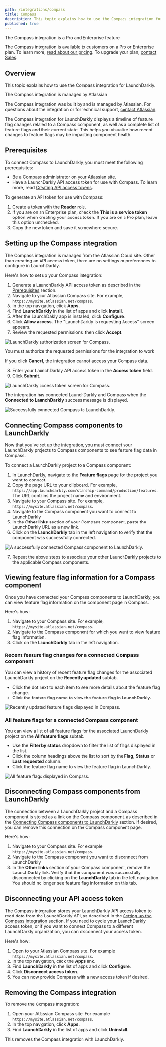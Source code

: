```yaml
---
path: /integrations/compass
title: Compass
description: This topic explains how to use the Compass integration for LaunchDarkly.
published: true
---
```


<Callout intent="primary">
  <CalloutTitle>The Compass integration is a Pro and Enterprise feature</CalloutTitle>
  <CalloutDescription>

  The Compass integration is available to customers on a Pro or Enterprise plan. To learn more, [read about our pricing](https://launchdarkly.com/pricing/). To upgrade your plan, [contact Sales](https://launchdarkly.com/contact-sales/).

  </CalloutDescription>
</Callout>

## Overview

This topic explains how to use the Compass integration for LaunchDarkly.

<Callout intent="info">
  <CalloutTitle>The Compass integration is managed by Atlassian</CalloutTitle>
  <CalloutDescription>

  The Compass integration was built by and is managed by Atlassian. For questions about the integration or for technical support, [contact Atlassian](https://community.atlassian.com/t5/Compass-Alpha/gh-p/compass-alpha).

  </CalloutDescription>
</Callout>

The Compass integration for LaunchDarkly displays a timeline of feature flag changes related to a Compass component, as well as a complete list of feature flags and their current state. This helps you visualize how recent changes to feature flags may be impacting component health.

## Prerequisites

To connect Compass to LaunchDarkly, you must meet the following prerequisites:

* Be a Compass administrator on your Atlassian site.
* Have a LaunchDarkly API access token for use with Compass. To learn more, read [Creating API access tokens](/home/account-security/api-access-tokens#creating-api-access-tokens).

To generate an API token for use with Compass:

1. Create a token with the **Reader** role.
2. If you are on an Enterprise plan, check the **This is a service token** option when creating your access token. If you are on a Pro plan, leave this option unchecked.
3. Copy the new token and save it somewhere secure.

## Setting up the Compass integration

The Compass integration is managed from the Atlassian Cloud site. Other than creating an API access token, there are no settings or preferences to configure in LaunchDarkly.

Here's how to set up your Compass integration:

1. Generate a LaunchDarkly API access token as described in the [Prerequisites](#prerequisites) section.
2. Navigate to your Atlassian Compass site. For example, `https://mysite.atlassian.net/compass`.
3. In the top navigation, click **Apps**.
4. Find **LaunchDarkly** in the list of apps and click **Install**.
5. After the LaunchDakly app is installed, click **Configure**.
6. Click **Allow access**. The "LaunchDarkly is requesting Access" screen appears.
7. Review the requested permissions, then click **Accept**.

![LaunchDarkly authorization screen for Compass.](compass-ld-integration-auth-dialog.png)

<Callout intent="info">
  <CalloutTitle>You must authorize the requested permissions for the integration to work</CalloutTitle>
  <CalloutDescription>

  If you click **Cancel**, the integration cannot access your Compass data.

  </CalloutDescription>
</Callout>

8. Enter your LaunchDarkly API access token in the **Access token** field.
9. Click **Submit**.

![LaunchDarkly access token screen for Compass.](compass-ld-integration-access-token.png)

The integration has connected LaunchDarkly and Compass when the **Connected to LaunchDarkly** success message is displayed.

![Successfully connected Compass to LaunchDarkly.](compass-ld-integration-connected.png)

## Connecting Compass components to LaunchDarkly

Now that you've set up the integration, you must connect your LaunchDarkly projects to Compass components to see feature flag data in Compass.

To connect a LaunchDarkly project to a Compass component:

1. In LaunchDarkly, navigate to the **Feature flags** page for the project you want to connect.
2. Copy the page URL to your clipboard. For example, `https://app.launchdarkly.com/starship-command/production/features`. The URL contains the project name and environment.
3. Navigate to your Compass site. For example, `https://mysite.atlassian.net/compass`.
4. Navigate to the Compass component you want to connect to LaunchDarkly.
5. In the **Other links** section of your Compass component, paste the LaunchDarkly URL as a new link.
6. Click on the **LaunchDarkly** tab in the left navigation to verify that the component was successfully connected.

![A successfully connected Compass component to LaunchDarkly.](compass-ld-integration-component-connected.png)

7. Repeat the above steps to associate your other LaunchDarkly projects to the applicable Compass components.

## Viewing feature flag information for a Compass component

Once you have connected your Compass components to LaunchDarkly, you can view feature flag information on the component page in Compass.

Here's how:

1. Navigate to your Compass site. For example, `https://mysite.atlassian.net/compass`.
2. Navigate to the Compass component for which you want to view feature flag information.
3. Click on the **LaunchDarkly** tab in the left navigation.

### Recent feature flag changes for a connected Compass component

You can view a history of recent feature flag changes for the associated LaunchDarkly project on the **Recently updated** subtab.
* Click the dot next to each item to see more details about the feature flag change.
* Click the feature flag name to view the feature flag in LaunchDarkly.

![Recently updated feature flags displayed in Compass.](compass-ld-integration-recently-updated.png)

### All feature flags for a connected Compass component

You can view a list of all feature flags for the associated LaunchDarkly project on the **All feature flags** subtab.
* Use the **Filter by status** dropdown to filter the list of flags displayed in the list.
* Click the column headings above the list to sort by the **Flag**, **Status** or **Last requested** column.
* Click the feature flag name to view the feature flag in LaunchDarkly.

![All feature flags displayed in Compass.](compass-ld-integration-all-feature-flags.png)

## Disconnecting Compass components from LaunchDarkly

The connection between a LaunchDarkly project and a Compass component is stored as a link on the Compass component, as described in the [Connecting Compass components to LaunchDarkly](#connecting-compass-components-to-launchdarkly) section. If desired, you can remove this connection on the Compass component page.

Here's how: 

1. Navigate to your Compass site. For example `https://mysite.atlassian.net/compass`.
2. Navigate to the Compass component you want to disconnect from LaunchDarkly.
3. In the **Other links** section of your Compass component, remove the LaunchDarkly link.
Verify that the component was successfully disconnected by clicking on the **LaunchDarkly** tab in the left navigation. You should no longer see feature flag information on this tab.

## Disconnecting your API access token

The Compass integration stores your LaunchDarkly API access token to read data from the LaunchDarkly API, as described in the [Setting up the Compass integration](#setting-up-the-compass-integration) section. If you need to cycle your LaunchDarkly access token, or if you want to connect Compass to a different LaunchDarkly organization, you can disconnect your access token.

Here's how:

1. Open to your Atlassian Compass site. For example `https://mysite.atlassian.net/compass`.
2. In the top navigation, click the **Apps** link.
3. Find **LaunchDarkly** in the list of apps and click **Configure**.
4. Click **Disconnect access token**.
5. You can now provide Compass with a new access token if desired.

## Removing the Compass integration

To remove the Compass integration:

1. Open your Atlassian Compass site. For example `https://mysite.atlassian.net/compass`.
2. In the top navigation, click **Apps**.
3. Find **LaunchDarkly** in the list of apps and click **Uninstall**.

This removes the Compass integration with LaunchDarkly.
